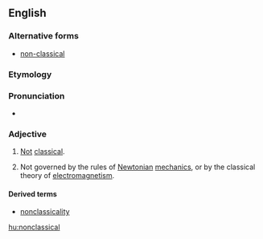 ==English==
===Alternative forms===
*[[non-classical]]

===Etymology===

{{prefix|non|classical}}

===Pronunciation===

*{{IPA|nɑnˈklæsɪkəl}}

===Adjective===
{{en-adj}}

# [[not|Not]] [[classical]].
# {{context|physics}} Not governed by the rules of [[Newtonian]] [[mechanics]], or by the classical theory of [[electromagnetism]].

====Derived terms====
*[[nonclassicality]]

[[hu:nonclassical]]
